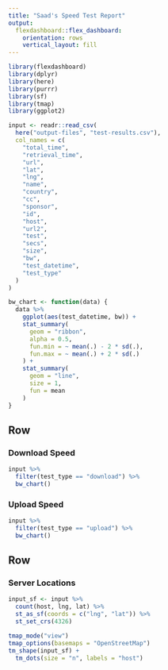 ```yaml
---
title: "Saad's Speed Test Report"
output: 
  flexdashboard::flex_dashboard:
    orientation: rows
    vertical_layout: fill
---
```


```r
library(flexdashboard)
library(dplyr)
library(here)
library(purrr)
library(sf)
library(tmap)
library(ggplot2)
```

```r
input <- readr::read_csv(
  here("output-files", "test-results.csv"),
  col_names = c(
    "total_time",
    "retrieval_time",
    "url",
    "lat",
    "lng",
    "name",
    "country",
    "cc",
    "sponsor",
    "id",
    "host",
    "url2",
    "test",
    "secs",
    "size",
    "bw",
    "test_datetime",
    "test_type"
  )
)

bw_chart <- function(data) {
  data %>% 
    ggplot(aes(test_datetime, bw)) +
    stat_summary(
      geom = "ribbon",
      alpha = 0.5,
      fun.min = ~ mean(.) - 2 * sd(.),
      fun.max = ~ mean(.) + 2 * sd(.)
    ) +
    stat_summary(
      geom = "line",
      size = 1,
      fun = mean
    )
}
```


Row
-----------------------------------------------------------------------

### Download Speed

```r
input %>% 
  filter(test_type == "download") %>% 
  bw_chart()
```

### Upload Speed

```r
input %>% 
  filter(test_type == "upload") %>% 
  bw_chart()
```

Row
-----------------------------------------------------------------------

### Server Locations 

```r
input_sf <- input %>% 
  count(host, lng, lat) %>% 
  st_as_sf(coords = c("lng", "lat")) %>% 
  st_set_crs(4326)

tmap_mode("view")
tmap_options(basemaps = "OpenStreetMap")
tm_shape(input_sf) + 
  tm_dots(size = "n", labels = "host")
```

